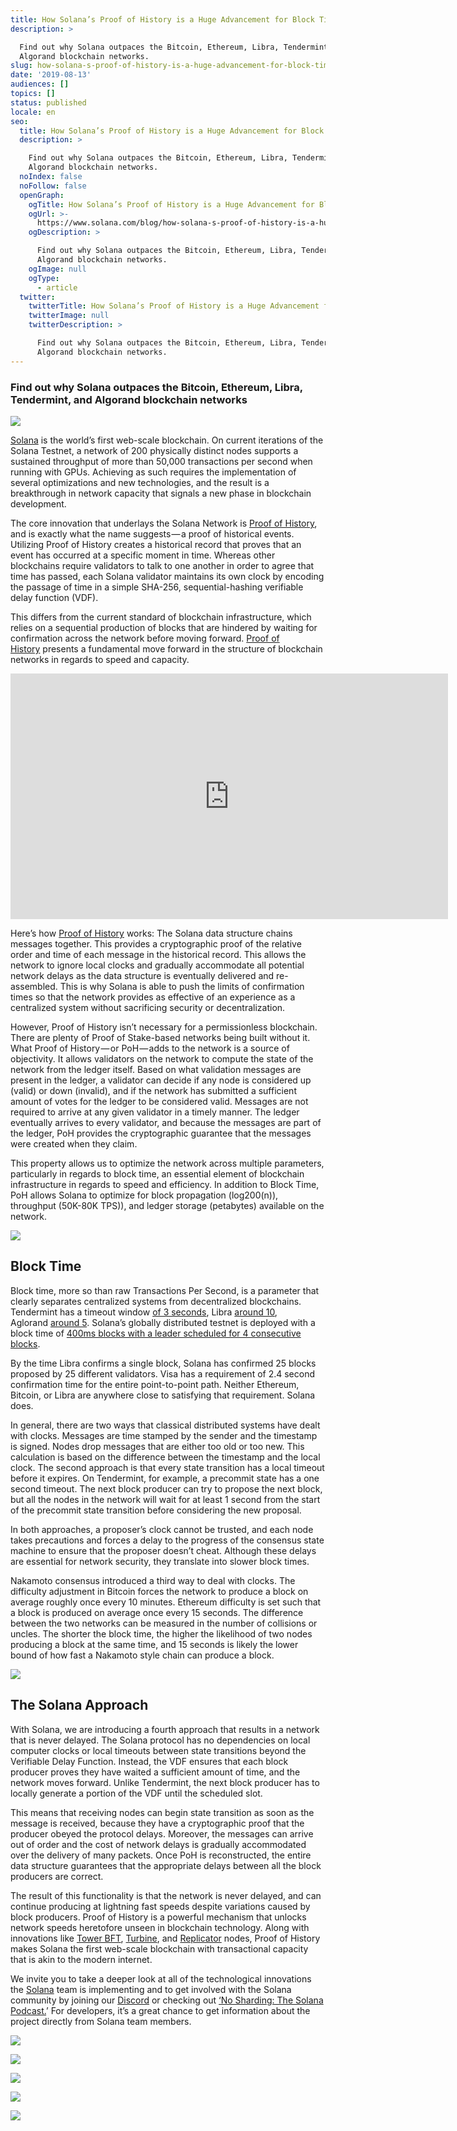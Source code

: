 ```yaml
---
title: How Solana’s Proof of History is a Huge Advancement for Block Time
description: >

  Find out why Solana outpaces the Bitcoin, Ethereum, Libra, Tendermint, and
  Algorand blockchain networks.
slug: how-solana-s-proof-of-history-is-a-huge-advancement-for-block-time
date: '2019-08-13'
audiences: []
topics: []
status: published
locale: en
seo:
  title: How Solana’s Proof of History is a Huge Advancement for Block Time
  description: >

    Find out why Solana outpaces the Bitcoin, Ethereum, Libra, Tendermint, and
    Algorand blockchain networks.
  noIndex: false
  noFollow: false
  openGraph:
    ogTitle: How Solana’s Proof of History is a Huge Advancement for Block Time
    ogUrl: >-
      https://www.solana.com/blog/how-solana-s-proof-of-history-is-a-huge-advancement-for-block-time
    ogDescription: >

      Find out why Solana outpaces the Bitcoin, Ethereum, Libra, Tendermint, and
      Algorand blockchain networks.
    ogImage: null
    ogType:
      - article
  twitter:
    twitterTitle: How Solana’s Proof of History is a Huge Advancement for Block Time
    twitterImage: null
    twitterDescription: >

      Find out why Solana outpaces the Bitcoin, Ethereum, Libra, Tendermint, and
      Algorand blockchain networks.
---
```


### **Find out why Solana outpaces the Bitcoin, Ethereum, Libra, Tendermint, and Algorand blockchain networks**

![](/how-solana-s-proof-of-history-is-a-huge-advancement-for-block-time/image-1.jpg)

[Solana](https://solana.com/?ref=solana.ghost.io) is the world’s first web-scale blockchain. On current iterations of the Solana Testnet, a network of 200 physically distinct nodes supports a sustained throughput of more than 50,000 transactions per second when running with GPUs. Achieving as such requires the implementation of several optimizations and new technologies, and the result is a breakthrough in network capacity that signals a new phase in blockchain development.

The core innovation that underlays the Solana Network is [Proof of History](https://solana.com/proof-of-history/?ref=solana.ghost.io), and is exactly what the name suggests — a proof of historical events. Utilizing Proof of History creates a historical record that proves that an event has occurred at a specific moment in time. Whereas other blockchains require validators to talk to one another in order to agree that time has passed, each Solana validator maintains its own clock by encoding the passage of time in a simple SHA-256, sequential-hashing verifiable delay function (VDF).

This differs from the current standard of blockchain infrastructure, which relies on a sequential production of blocks that are hindered by waiting for confirmation across the network before moving forward. [Proof of History](https://solana.com/proof-of-history/?ref=solana.ghost.io) presents a fundamental move forward in the structure of blockchain networks in regards to speed and capacity.


<iframe
  src="https://www.youtube.com/embed/7UE5UFd-b2c?feature=oembed"
  width="700"
  height="393"
  frameborder="0"
  scrolling="no"
></iframe>


Here’s how [Proof of History](https://solana.com/proof-of-history/?ref=solana.ghost.io) works: The Solana data structure chains messages together. This provides a cryptographic proof of the relative order and time of each message in the historical record. This allows the network to ignore local clocks and gradually accommodate all potential network delays as the data structure is eventually delivered and re-assembled. This is why Solana is able to push the limits of confirmation times so that the network provides as effective of an experience as a centralized system without sacrificing security or decentralization.

However, Proof of History isn’t necessary for a permissionless blockchain. There are plenty of Proof of Stake-based networks being built without it. What Proof of History — or PoH — adds to the network is a source of objectivity. It allows validators on the network to compute the state of the network from the ledger itself. Based on what validation messages are present in the ledger, a validator can decide if any node is considered up (valid) or down (invalid), and if the network has submitted a sufficient amount of votes for the ledger to be considered valid. Messages are not required to arrive at any given validator in a timely manner. The ledger eventually arrives to every validator, and because the messages are part of the ledger, PoH provides the cryptographic guarantee that the messages were created when they claim.

This property allows us to optimize the network across multiple parameters, particularly in regards to block time, an essential element of blockchain infrastructure in regards to speed and efficiency. In addition to Block Time, PoH allows Solana to optimize for block propagation (log200(n)), throughput (50K-80K TPS)), and ledger storage (petabytes) available on the network.

![](/how-solana-s-proof-of-history-is-a-huge-advancement-for-block-time/image-2.jpg)

## **Block Time**

Block time, more so than raw Transactions Per Second, is a parameter that clearly separates centralized systems from decentralized blockchains. Tendermint has a timeout window [of 3 seconds](https://tendermint.com/docs/tendermint-core/using-tendermint.html?ref=solana.ghost.io#initialize), Libra [around 10](https://developers.libra.org/docs/assets/papers/the-libra-blockchain.pdf?ref=solana.ghost.io), Aglorand [around 5](https://people.csail.mit.edu/nickolai/papers/gilad-algorand-eprint.pdf?ref=solana.ghost.io). Solana’s globally distributed testnet is deployed with a block time of [400ms blocks with a leader scheduled for 4 consecutive blocks](https://github.com/solana-labs/solana/pull/4806?ref=solana.ghost.io).

By the time Libra confirms a single block, Solana has confirmed 25 blocks proposed by 25 different validators. Visa has a requirement of 2.4 second confirmation time for the entire point-to-point path. Neither Ethereum, Bitcoin, or Libra are anywhere close to satisfying that requirement. Solana does.

In general, there are two ways that classical distributed systems have dealt with clocks. Messages are time stamped by the sender and the timestamp is signed. Nodes drop messages that are either too old or too new. This calculation is based on the difference between the timestamp and the local clock. The second approach is that every state transition has a local timeout before it expires. On Tendermint, for example, a precommit state has a one second timeout. The next block producer can try to propose the next block, but all the nodes in the network will wait for at least 1 second from the start of the precommit state transition before considering the new proposal.

In both approaches, a proposer’s clock cannot be trusted, and each node takes precautions and forces a delay to the progress of the consensus state machine to ensure that the proposer doesn’t cheat. Although these delays are essential for network security, they translate into slower block times.

Nakamoto consensus introduced a third way to deal with clocks. The difficulty adjustment in Bitcoin forces the network to produce a block on average roughly once every 10 minutes. Ethereum difficulty is set such that a block is produced on average once every 15 seconds. The difference between the two networks can be measured in the number of collisions or uncles. The shorter the block time, the higher the likelihood of two nodes producing a block at the same time, and 15 seconds is likely the lower bound of how fast a Nakamoto style chain can produce a block.

![](/how-solana-s-proof-of-history-is-a-huge-advancement-for-block-time/image-3.jpg)

## **The Solana Approach**

With Solana, we are introducing a fourth approach that results in a network that is never delayed. The Solana protocol has no dependencies on local computer clocks or local timeouts between state transitions beyond the Verifiable Delay Function. Instead, the VDF ensures that each block producer proves they have waited a sufficient amount of time, and the network moves forward. Unlike Tendermint, the next block producer has to locally generate a portion of the VDF until the scheduled slot.

This means that receiving nodes can begin state transition as soon as the message is received, because they have a cryptographic proof that the producer obeyed the protocol delays. Moreover, the messages can arrive out of order and the cost of network delays is gradually accommodated over the delivery of many packets. Once PoH is reconstructed, the entire data structure guarantees that the appropriate delays between all the block producers are correct.

The result of this functionality is that the network is never delayed, and can continue producing at lightning fast speeds despite variations caused by block producers. Proof of History is a powerful mechanism that unlocks network speeds heretofore unseen in blockchain technology. Along with innovations like [Tower BFT](https://medium.com/solana-labs/tower-bft-solanas-high-performance-implementation-of-pbft-464725911e79?ref=solana.ghost.io), [Turbine](https://medium.com/solana-labs/turbine-solanas-block-propagation-protocol-solves-the-scalability-trilemma-2ddba46a51db?ref=solana.ghost.io), and [Replicator](https://medium.com/solana-labs/replicators-solanas-solution-to-petabytes-of-blockchain-data-storage-ef79db053fa1?ref=solana.ghost.io) nodes, Proof of History makes Solana the first web-scale blockchain with transactional capacity that is akin to the modern internet.

We invite you to take a deeper look at all of the technological innovations the [Solana](http://solana.com/?ref=solana.ghost.io) team is implementing and to get involved with the Solana community by joining our [Discord](https://discordapp.com/invite/pquxPsq?ref=solana.ghost.io) or checking out [‘No Sharding: The Solana Podcast.](https://podcast.solana.com/?ref=solana.ghost.io)’ For developers, it’s a great chance to get information about the project directly from Solana team members.

![](/how-solana-s-proof-of-history-is-a-huge-advancement-for-block-time/image-4.jpg)

![](/how-solana-s-proof-of-history-is-a-huge-advancement-for-block-time/image-5.jpg)

![](/how-solana-s-proof-of-history-is-a-huge-advancement-for-block-time/image-6.jpg)

![](/how-solana-s-proof-of-history-is-a-huge-advancement-for-block-time/image-7.jpg)

![](/how-solana-s-proof-of-history-is-a-huge-advancement-for-block-time/image-8.jpg)
